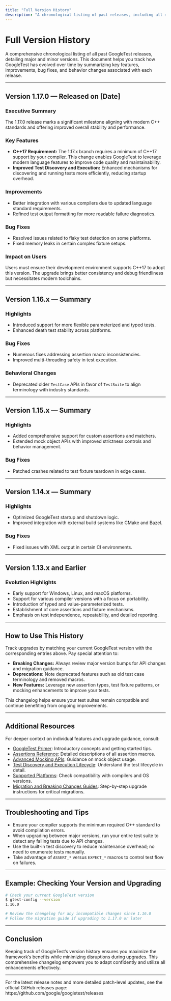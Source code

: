 ```yaml
---
title: "Full Version History"
description: "A chronological listing of past releases, including all major and minor versions. Each entry describes key features, bug fixes, and notable behavior changes to help users track the evolution of GoogleTest."
---
```


# Full Version History

A comprehensive chronological listing of all past GoogleTest releases, detailing major and minor versions. This document helps you track how GoogleTest has evolved over time by summarizing key features, improvements, bug fixes, and behavior changes associated with each release.

---

## Version 1.17.0 — Released on [Date]

### Executive Summary
The 1.17.0 release marks a significant milestone aligning with modern C++ standards and offering improved overall stability and performance.

### Key Features
- **C++17 Requirement:** The 1.17.x branch requires a minimum of C++17 support by your compiler. This change enables GoogleTest to leverage modern language features to improve code quality and maintainability.
- **Improved Test Discovery and Execution:** Enhanced mechanisms for discovering and running tests more efficiently, reducing startup overhead.

### Improvements
- Better integration with various compilers due to updated language standard requirements.
- Refined test output formatting for more readable failure diagnostics.

### Bug Fixes
- Resolved issues related to flaky test detection on some platforms.
- Fixed memory leaks in certain complex fixture setups.

### Impact on Users
Users must ensure their development environment supports C++17 to adopt this version. The upgrade brings better consistency and debug friendliness but necessitates modern toolchains.

---

## Version 1.16.x — Summary

### Highlights
- Introduced support for more flexible parameterized and typed tests.
- Enhanced death test stability across platforms.

### Bug Fixes
- Numerous fixes addressing assertion macro inconsistencies.
- Improved multi-threading safety in test execution.

### Behavioral Changes
- Deprecated older `TestCase` APIs in favor of `TestSuite` to align terminology with industry standards.

---

## Version 1.15.x — Summary

### Highlights
- Added comprehensive support for custom assertions and matchers.
- Extended mock object APIs with improved strictness controls and behavior management.

### Bug Fixes
- Patched crashes related to test fixture teardown in edge cases.

---

## Version 1.14.x — Summary

### Highlights
- Optimized GoogleTest startup and shutdown logic.
- Improved integration with external build systems like CMake and Bazel.

### Bug Fixes
- Fixed issues with XML output in certain CI environments.

---

## Version 1.13.x and Earlier

### Evolution Highlights
- Early support for Windows, Linux, and macOS platforms.
- Support for various compiler versions with a focus on portability.
- Introduction of typed and value-parameterized tests.
- Establishment of core assertions and fixture mechanisms.
- Emphasis on test independence, repeatability, and detailed reporting.

---

## How to Use This History

Track upgrades by matching your current GoogleTest version with the corresponding entries above. Pay special attention to:

- **Breaking Changes:** Always review major version bumps for API changes and migration guidance.
- **Deprecations:** Note deprecated features such as old test case terminology and removed macros.
- **New Features:** Leverage new assertion types, test fixture patterns, or mocking enhancements to improve your tests.

This changelog helps ensure your test suites remain compatible and continue benefiting from ongoing improvements.

---

## Additional Resources

For deeper context on individual features and upgrade guidance, consult:

- [GoogleTest Primer](https://google.github.io/googletest/primer.html): Introductory concepts and getting started tips.
- [Assertions Reference](reference/assertions.md): Detailed descriptions of all assertion macros.
- [Advanced Mocking APIs](api-reference/advanced-mocking-apis/mock-creation-and-basics.md): Guidance on mock object usage.
- [Test Discovery and Execution Lifecycle](concepts/core-architecture/test-discovery-lifecycle.md): Understand the test lifecycle in detail.
- [Supported Platforms](docs/platforms.md): Check compatibility with compilers and OS versions.
- [Migration and Breaking Changes Guides](changelog/migrations-breaking-changes/migration-guides.md): Step-by-step upgrade instructions for critical migrations.

---

## Troubleshooting and Tips

- Ensure your compiler supports the minimum required C++ standard to avoid compilation errors.
- When upgrading between major versions, run your entire test suite to detect any failing tests due to API changes.
- Use the built-in test discovery to reduce maintenance overhead; no need to enumerate tests manually.
- Take advantage of `ASSERT_*` versus `EXPECT_*` macros to control test flow on failures.

---

## Example: Checking Your Version and Upgrading

```bash
# Check your current GoogleTest version
$ gtest-config --version
1.16.0

# Review the changelog for any incompatible changes since 1.16.0
# Follow the migration guide if upgrading to 1.17.0 or later
```

---

## Conclusion
Keeping track of GoogleTest’s version history ensures you maximize the framework’s benefits while minimizing disruptions during upgrades. This comprehensive changelog empowers you to adapt confidently and utilize all enhancements effectively.

---

<Info>
For the latest release notes and more detailed patch-level updates, see the official GitHub releases page: https://github.com/google/googletest/releases
</Info>